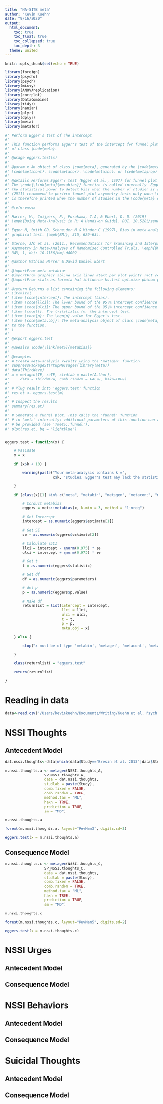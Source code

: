 ```yaml
---
title: "NA-SITB meta"
author: "Kevin Kuehn"
date: "9/16/2020"
output: 
  html_document:
    toc: true
    toc_float: true
    toc_collapsed: true
    toc_depth: 3
  theme: united
---
```


```r
knitr::opts_chunk$set(echo = TRUE)

library(foreign)
library(psycho)
library(psych)
library(misty)
library(ANOVAreplication)
library(corrplot)
library(DataCombine)
library(tidyr)
library(naniar)
library(plyr)
library(dplyr)
library(meta)
library(metafor)
```

```r
#' Perform Egger's test of the intercept
#'
#' This function performs Egger's test of the intercept for funnel plot asymmetry using an object
#' of class \code{meta}.
#'
#' @usage eggers.test(x)
#'
#' @param x An object of class \code{meta}, generated by the \code{metabin}, \code{metagen},
#' \code{metacont}, \code{metacor}, \code{metainc}, or \code{metaprop} function.
#'
#' @details Performs Egger's test (Egger et al., 1997) for funnel plot asymmetry.
#' The \code{\link[meta]{metabias}} function is called internally. Egger's test may lack
#' the statistical power to detect bias when the number of studies is small. Sterne et al.
#' (2011) recommend to perform funnel plot asymmetry tests only when \eqn{k \geq 10}. A warning
#' is therefore printed when the number of studies in the \code{meta} object is \eqn{k < 10}.
#'
#' @references
#'
#' Harrer, M., Cuijpers, P., Furukawa, T.A, & Ebert, D. D. (2019).
#' \emph{Doing Meta-Analysis in R: A Hands-on Guide}. DOI: 10.5281/zenodo.2551803. \href{https://bookdown.org/MathiasHarrer/Doing_Meta_Analysis_in_R/smallstudyeffects.html}{Chapter 9.1}
#'
#' Egger M, Smith GD, Schneider M & Minder C (1997), Bias in meta-analysis detected by a simple,
#' graphical test. \emph{BMJ}, 315, 629–634.
#'
#' Sterne, JAC et al. (2011), Recommendations for Examining and Interpreting Funnel Plot
#' Asymmetry in Meta-Analyses of Randomised Controlled Trials. \emph{BMJ}
#' 343, 1, doi: 10.1136/bmj.d4002 .
#'
#' @author Mathias Harrer & David Daniel Ebert
#'
#' @importFrom meta metabias
#' @importFrom graphics abline axis lines mtext par plot points rect segments text
#' @importFrom stats as.formula hat influence ks.test optimize pbinom pchisq pf pnorm pt punif qchisq qf qnorm qt reformulate reorder setNames uniroot
#'
#' @return Returns a list containing the following elements:
#' \itemize{
#' \item \code{intercept}: The intercept (bias).
#' \item \code{llci}: The lower bound of the 95\% intercept confidence interval.
#' \item \code{ulci}: The upper bound of the 95\% intercept confidence interval.
#' \item \code{t}: The t-statistic for the intercept test.
#' \item \code{p}: The \eqn{p}-value for Egger's test.
#' \item \code{meta.obj}: The meta-analysis object of class \code{meta} originally provided
#' to the function.
#' }
#'
#' @export eggers.test
#'
#' @seealso \code{\link[meta]{metabias}}
#'
#' @examples
#' # Create meta-analysis results using the 'metagen' function
#' suppressPackageStartupMessages(library(meta))
#' data(ThirdWave)
#' m = metagen(TE, seTE, studlab = paste(Author),
#'     data = ThirdWave, comb.random = FALSE, hakn=TRUE)
#'
#' # Plug result into 'eggers.test' function
#' res.et <- eggers.test(m)
#'
#' # Inspect the results
#' summary(res.et)
#'
#' # Generate a funnel plot. This calls the 'funnel' function
#' # in 'meta' internally; additional parameters of this function can also
#' # be provided (see '?meta::funnel').
#' plot(res.et, bg = "lightblue")


eggers.test = function(x) {

    # Validate
    x = x

    if (x$k < 10) {

        warning(paste("Your meta-analysis contains k =",
                      x$k, "studies. Egger's test may lack the statistical power to detect bias when the number of studies is small (i.e., k<10)."))

    }

    if (class(x)[1] %in% c("meta", "metabin", "metagen", "metacont", "metacor", "metainc", "metaprop")) {

        # Conduct metabias
        eggers = meta::metabias(x, k.min = 3, method = "linreg")

        # Get Intercept
        intercept = as.numeric(eggers$estimate[1])

        # Get SE
        se = as.numeric(eggers$estimate[2])

        # Calculate 95CI
        llci = intercept - qnorm(0.975) * se
        ulci = intercept + qnorm(0.975) * se

        # Get t
        t = as.numeric(eggers$statistic)

        # Get df
        df = as.numeric(eggers$parameters)

        # Get p
        p = as.numeric(eggers$p.value)

        # Make df
        returnlist = list(intercept = intercept,
                          llci = llci,
                          ulci = ulci,
                          t = t,
                          p = p,
                          meta.obj = x)

    } else {

        stop("x must be of type 'metabin', 'metagen', 'metacont', 'metainc' or 'metaprop'")

    }

    class(returnlist) = "eggers.test"

    return(returnlist)

}
```
# Reading in data

```r
data<-read.csv('/Users/kevinkuehn/Documents/Writing/Kuehn et al. Psych Bull/NA-SITB_meta/Data/meta data.csv')
```

# NSSI Thoughts

## Antecedent Model 

```r
dat.nssi.thoughts<-data[which(data$Study=="Bresin et al. 2013"|data$Study=="Kuehn et al., In Prep"|data$Study=="Selby and Joiner, 2018"|data$Study=="Kiekens et al"), ]

m.nssi.thoughts.a <- metagen(NSSI.thoughts_A,
                  SP_NSSI.thoughts_A,
                  data = dat.nssi.thoughts,
                  studlab = paste(Study),
                  comb.fixed = FALSE,
                  comb.random = TRUE,
                  method.tau = "ML",
                  hakn = TRUE,
                  prediction = TRUE,
                  sm = "MD")

m.nssi.thoughts.a

forest(m.nssi.thoughts.a, layout="RevMan5", digits.sd=2)

eggers.test(x = m.nssi.thoughts.a)
```

## Consequence Model

```r
m.nssi.thoughts.c <- metagen(NSSI.thoughts_C,
                  SP_NSSI.thoughts_C,
                  data = dat.nssi.thoughts,
                  studlab = paste(Study),
                  comb.fixed = FALSE,
                  comb.random = TRUE,
                  method.tau = "ML",
                  hakn = TRUE,
                  prediction = TRUE,
                  sm = "MD")

m.nssi.thoughts.c

forest(m.nssi.thoughts.c, layout="RevMan5", digits.sd=2)

eggers.test(x = m.nssi.thoughts.c)
```

# NSSI Urges

## Antecedent Model

## Consequence Model

# NSSI Behaviors

## Antecedent Model

## Consequence Model

# Suicidal Thoughts

## Antecedent Model

## Consequence Model

